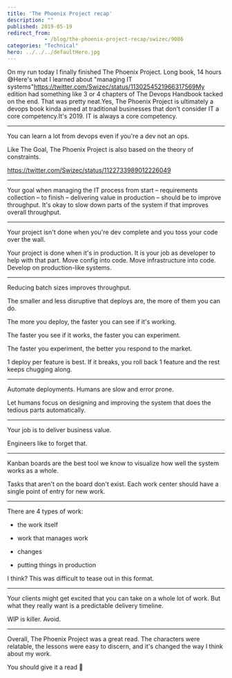 ```yaml
---
title: 'The Phoenix Project recap'
description: ""
published: 2019-05-19
redirect_from: 
            - /blog/the-phoenix-project-recap/swizec/9086
categories: "Technical"
hero: ../../../defaultHero.jpg
---
```


On my run today I finally finished The Phoenix Project. Long book, 14 hours 😅Here's what I learned about "managing IT systems"<https://twitter.com/Swizec/status/1130254521966317569My> edition had something like 3 or 4 chapters of The Devops Handbook tacked on the end. That was pretty neat.Yes, The Phoenix Project is ultimately a devops book kinda aimed at traditional businesses that don't consider IT a core competency.It's 2019. IT is always a core competency.

* * *

You can learn a lot from devops even if you're a dev not an ops.

Like The Goal, The Phoenix Project is also based on the theory of constraints.

<https://twitter.com/Swizec/status/1122733989012226049>

* * *

Your goal when managing the IT process from start – requirements collection – to finish – delivering value in production – should be to improve throughput. It's okay to slow down parts of the system if that improves overall throughput.

* * *

Your project isn't done when you're dev complete and you toss your code over the wall.

Your project is done when it's in production. It is your job as developer to help with that part. Move config into code. Move infrastructure into code. Develop on production-like systems.

* * *

Reducing batch sizes improves throughput.

The smaller and less disruptive that deploys are, the more of them you can do.

The more you deploy, the faster you can see if it's working.

The faster you see if it works, the faster you can experiment.

The faster you experiment, the better you respond to the market.

1 deploy per feature is best. If it breaks, you roll back 1 feature and the rest keeps chugging along.

* * *

Automate deployments. Humans are slow and error prone.

Let humans focus on designing and improving the system that does the tedious parts automatically.

* * *

Your job is to deliver business value.

Engineers like to forget that.

* * *

Kanban boards are the best tool we know to visualize how well the system works as a whole.

Tasks that aren't on the board don't exist. Each work center should have a single point of entry for new work.

* * *

There are 4 types of work:

-   the work itself


-   work that manages work

-   changes

-   putting things in production

I think? This was difficult to tease out in this format.

* * *

Your clients might get excited that you can take on a whole lot of work. But what they really want is a predictable delivery timeline.

WIP is killer. Avoid.

* * *

Overall, The Phoenix Project was a great read. The characters were relatable, the lessons were easy to discern, and it's changed the way I think about my work.

You should give it a read 🤘
